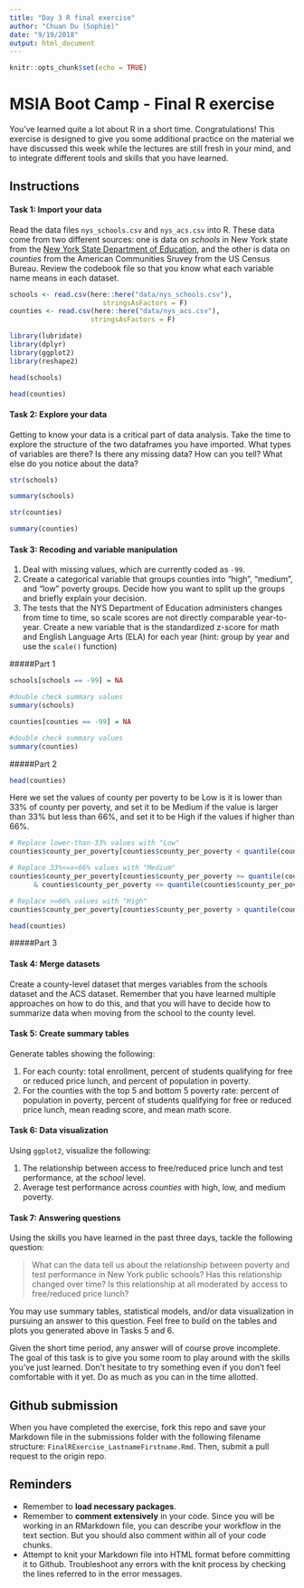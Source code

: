 ```yaml
---
title: "Day 3 R final exercise"
author: "Chuan Du (Sophie)"
date: "9/19/2018"
output: html_document
---
```


```r
knitr::opts_chunk$set(echo = TRUE)
```

# MSIA Boot Camp - Final R exercise

You've learned quite a lot about R in a short time. Congratulations! This exercise is designed to give you some additional practice on the material we have discussed this week while the lectures are still fresh in your mind, and to integrate different tools and skills that you have learned.

## Instructions

#### Task 1: Import your data 

Read the data files `nys_schools.csv` and `nys_acs.csv` into R. These data come from two different sources: one is data on *schools* in New York state from the [New York State Department of Education](http://data.nysed.gov/downloads.php), and the other is data on *counties* from the American Communities Sruvey from the US Census Bureau. Review the codebook file so that you know what each variable name means in each dataset. 

```r
schools <- read.csv(here::here("data/nys_schools.csv"), 
                       stringsAsFactors = F)
counties <- read.csv(here::here("data/nys_acs.csv"), 
                    stringsAsFactors = F)
```

```r
library(lubridate)
library(dplyr)
library(ggplot2)
library(reshape2)
```

```r
head(schools)
```

```r
head(counties)
```


#### Task 2: Explore your data

Getting to know your data is a critical part of data analysis. Take the time to explore the structure of the two dataframes you have imported. What types of variables are there? Is there any missing data? How can you tell? What else do you notice about the data?

```r
str(schools)
```

```r
summary(schools)
```

```r
str(counties)
```

```r
summary(counties)
```


#### Task 3: Recoding and variable manipulation

1. Deal with missing values, which are currently coded as `-99`.
2. Create a categorical variable that groups counties into "high", "medium", and "low" poverty groups. Decide how you want to split up the groups and briefly explain your decision. 
3. The tests that the NYS Department of Education administers changes from time to time, so scale scores are not directly comparable year-to-year. Create a new variable that is the standardized z-score for math and English Language Arts (ELA) for each year (hint: group by year and use the `scale()` function)


#####Part 1

```r
schools[schools == -99] = NA
```

```r
#double check summary values
summary(schools)
```

```r
counties[counties == -99] = NA
```

```r
#double check summary values
summary(counties)
```

#####Part 2

```r
head(counties)
```

Here we set the values of county per poverty to be Low is it is lower than 33% of county per poverty, and set it to be Medium if the value is larger than 33% but less than 66%, and set it to be High if the values if higher than 66%.

```r
# Replace lower-than-33% values with "Low"
counties$county_per_poverty[counties$county_per_poverty < quantile(counties$county_per_poverty, 0.33, type = 1, na.rm = T)] <- "Low"

# Replace 33%<=x<66% values with "Medium"
counties$county_per_poverty[counties$county_per_poverty >= quantile(counties$county_per_poverty, 0.33, type = 1, na.rm = T)
      & counties$county_per_poverty <= quantile(counties$county_per_poverty, 0.66, type = 1, na.rm = T)] <- "Medium"

# Replace >=66% values with "High"
counties$county_per_poverty[counties$county_per_poverty > quantile(counties$county_per_poverty, 0.66, type = 1, na.rm = T)] <- "High"
```

```r
head(counties)
```

#####Part 3



#### Task 4: Merge datasets

Create a county-level dataset that merges variables from the schools dataset and the ACS dataset. Remember that you have learned multiple approaches on how to do this, and that you will have to decide how to summarize data when moving from the school to the county level.

#### Task 5: Create summary tables

Generate tables showing the following:

1. For each county: total enrollment, percent of students qualifying for free or reduced price lunch, and percent of population in poverty.
2. For the counties with the top 5 and bottom 5 poverty rate: percent of population in poverty, percent of students qualifying for free or reduced price lunch, mean reading score, and mean math score.

#### Task 6: Data visualization

Using `ggplot2`, visualize the following:

1. The relationship between access to free/reduced price lunch and test performance, at the *school* level.
2. Average test performance across *counties* with high, low, and medium poverty.

#### Task 7: Answering questions

Using the skills you have learned in the past three days, tackle the following question: 

> What can the data tell us about the relationship between poverty and test performance in New York public schools? Has this relationship changed over time? Is this relationship at all moderated by access to free/reduced price lunch?

You may use summary tables, statistical models, and/or data visualization in pursuing an answer to this question. Feel free to build on the tables and plots you generated above in Tasks 5 and 6.

Given the short time period, any answer will of course prove incomplete. The goal of this task is to give you some room to play around with the skills you've just learned. Don't hesitate to try something even if you don't feel comfortable with it yet. Do as much as you can in the time allotted.

## Github submission

When you have completed the exercise, fork this repo and save your Markdown file in the submissions folder with the following filename structure: `FinalRExercise_LastnameFirstname.Rmd`. Then, submit a pull request to the origin repo.

## Reminders

- Remember to **load necessary packages**.
- Remember to **comment extensively** in your code. Since you will be working in an RMarkdown file, you can describe your workflow in the text section. But you should also comment within all of your code chunks.
- Attempt to knit your Markdown file into HTML format before committing it to Github. Troubleshoot any errors with the knit process by checking the lines referred to in the error messages.
